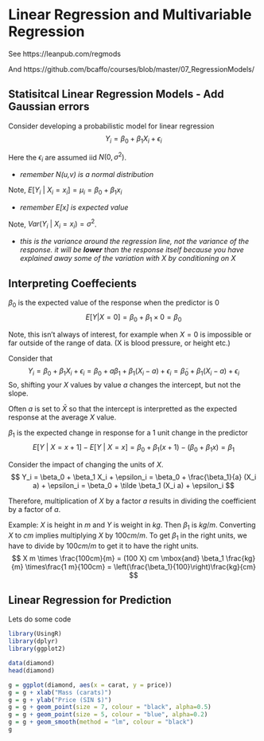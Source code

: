 # Linear Regression and Multivariable Regression

See https://leanpub.com/regmods

And https://github.com/bcaffo/courses/blob/master/07_RegressionModels/


## Statisitcal Linear Regression Models - Add Gaussian errors

Consider developing a probabilistic model for linear regression $$ Y_i = \beta_0 + \beta_1 X_i + \epsilon_{i} $$

Here the $\epsilon_{i}$ are assumed iid $N(0, \sigma^2)$. 

  - *remember N(u,v) is a normal distribution*

Note, $E[Y_i ~|~ X_i = x_i] = \mu_i = \beta_0 + \beta_1 x_i$ 

  - *remember E[x] is expected value*

Note, $Var(Y_i ~|~ X_i = x_i) = \sigma^2$. 

  - *this is the variance around the regression line, not the variance of the response.  it will be **lower** than the response itself because you have explained away some of the variation with X by conditioning on X*
  
## Interpreting Coeffecients

$\beta_0$ is the expected value of the response when the predictor is 0 $$ E[Y | X = 0] = \beta_0 + \beta_1 \times 0 = \beta_0 $$

Note, this isn't always of interest, for example when $X=0$ is impossible or far outside of the range of data. (X is blood pressure, or height etc.)

Consider that $$ Y_i = \beta_0 + \beta_1 X_i + \epsilon_i = \beta_0 + a \beta_1 + \beta_1 (X_i - a) + \epsilon_i = \tilde \beta_0 + \beta_1 (X_i - a) + \epsilon_i $$ So, shifting your $X$ values by value $a$ changes the intercept, but not the slope.

Often $a$ is set to $\bar X$ so that the intercept is interpretted as the expected response at the average $X$ value.

$\beta_1$ is the expected change in response for a 1 unit change in the predictor $$ E[Y ~|~ X = x+1] - E[Y ~|~ X = x] = \beta_0 + \beta_1 (x + 1) - (\beta_0 + \beta_1 x ) = \beta_1 $$

Consider the impact of changing the units of $X$. $$ Y_i = \beta_0 + \beta_1 X_i + \epsilon_i = \beta_0 + \frac{\beta_1}{a} (X_i a) + \epsilon_i = \beta_0 + \tilde \beta_1 (X_i a) + \epsilon_i $$

Therefore, multiplication of $X$ by a factor $a$ results in dividing the coefficient by a factor of $a$.

Example: $X$ is height in $m$ and $Y$ is weight in $kg$. Then $\beta_1$ is $kg/m$. Converting $X$ to $cm$ implies multiplying $X$ by $100 cm/m$. To get $\beta_1$ in the right units, we have to divide by $100 cm /m$ to get it to have the right units. $$ X m \times \frac{100cm}{m} = (100 X) cm \mbox{and} \beta_1 \frac{kg}{m} \times\frac{1 m}{100cm} = \left(\frac{\beta_1}{100}\right)\frac{kg}{cm} $$

## Linear Regression for Prediction

Lets do some code

```r
library(UsingR)
library(dplyr)
library(ggplot2)

data(diamond)
head(diamond)
```
```r
g = ggplot(diamond, aes(x = carat, y = price))
g = g + xlab("Mass (carats)")
g = g + ylab("Price (SIN $)")
g = g + geom_point(size = 7, colour = "black", alpha=0.5)
g = g + geom_point(size = 5, colour = "blue", alpha=0.2)
g = g + geom_smooth(method = "lm", colour = "black")
g
```